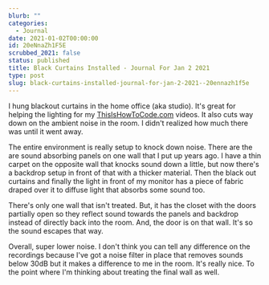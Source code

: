 ```yaml
---
blurb: ""
categories:
  - Journal
date: 2021-01-02T00:00:00
id: 20eNnaZh1F5E
scrubbed_2021: false
status: published
title: Black Curtains Installed - Journal For Jan 2 2021
type: post
slug: black-curtains-installed-journal-for-jan-2-2021--20ennazh1f5e
---
```


I hung blackout curtains in the home office (aka studio). It's great for helping the lighting for my [ThisIsHowToCode.com](https://www.thisishowtocode.com) videos. It also cuts way down on the ambient noise in the room. I didn't realized how much there was until it went away. 

The entire environment is really setup to knock down noise. There are the are sound absorbing panels on one wall that I put up years ago. I have a thin carpet on the opposite wall that knocks sound down a little, but now there's a backdrop setup in front of that with a thicker material. Then the black out curtains and finally the light in front of my monitor has a piece of fabric draped over it to diffuse light that absorbs some sound too. 

There's only one wall that isn't treated. But, it has the closet with the doors partially open so they reflect sound towards the panels and backdrop instead of directly back into the room. And, the door is on that wall. It's  so the sound escapes that way. 

Overall, super lower noise. I don't think you can tell any difference on the recordings because I've got a noise filter in place that removes sounds below 30dB but it makes a difference to me in the room. It's really nice. To the point where I'm thinking about treating the final wall as well.